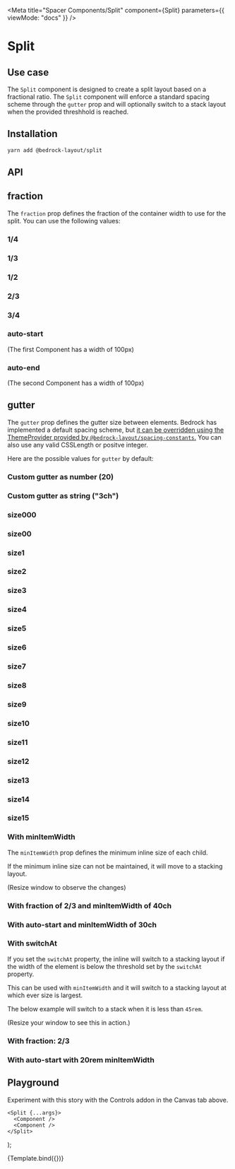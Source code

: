 

<Meta
  title="Spacer Components/Split"
  component={Split}
  parameters={{ viewMode: "docs" }}
/>

# Split

## Use case

The `Split` component is designed to create a split layout based on a fractional ratio. The `Split` component will enforce a standard spacing scheme through the `gutter` prop and will optionally switch to a stack layout when the provided threshhold is reached.

## Installation

```bash
yarn add @bedrock-layout/split
```

## API

<Story name="API" argTypes={argTypes} />

<ArgsTable story="API" />

## fraction

The `fraction` prop defines the fraction of the container width to use for the split. You can use the following values:

<Canvas withSource="open">
  <Story name="fraction">
    <h3>1/4</h3>
    <Split gutter="size3" fraction="1/4">
      <Component />
      <Component />
    </Split>
    <h3>1/3</h3>
    <Split gutter="size3" fraction="1/3">
      <Component />
      <Component />
    </Split>
    <h3>1/2</h3>
    <Split gutter="size3" fraction="1/2">
      <Component />
      <Component />
    </Split>
    <h3>2/3</h3>
    <Split gutter="size3" fraction="2/3">
      <Component />
      <Component />
    </Split>
    <h3>3/4</h3>
    <Split gutter="size3" fraction="3/4">
      <Component />
      <Component />
    </Split>
    <h3>auto-start</h3>
    <p>(The first Component has a width of 100px)</p>
    <Split gutter="size3" fraction="auto-start">
      <Component />
      <Component />
    </Split>
    <h3>auto-end</h3>
    <p>(The second Component has a width of 100px)</p>
    <Split gutter="size3" fraction="auto-end">
      <Component />
      <Component />
    </Split>
  </Story>
</Canvas>

## gutter

The `gutter` prop defines the gutter size between elements. Bedrock has implemented a default spacing scheme, but [it can be overridden using the ThemeProvider provided by `@bedrock-layout/spacing-constants`.](/docs/spacing--page#integrating-with-your-design-system)
You can also use any valid CSSLength or positve integer.

Here are the possible values for `gutter` by default:

<Canvas withSource="open">
  <Story name="gutter">
    <h3>Custom gutter as number (20)</h3>
    <Split gutter={20} fraction="1/2">
      <Component />
      <Component />
    </Split>
    <h3>Custom gutter as string ("3ch")</h3>
    <Split gutter="3ch" fraction="1/2">
      <Component />
      <Component />
    </Split>
    <h3>size000</h3>
    <Split gutter="size000" fraction="1/2">
      <Component />
      <Component />
    </Split>
    <h3>size00</h3>
    <Split gutter="size00" fraction="1/2">
      <Component />
      <Component />
    </Split>
    <h3>size1</h3>
    <Split gutter="size1" fraction="1/2">
      <Component />
      <Component />
    </Split>
    <h3>size2</h3>
    <Split gutter="size2" fraction="1/2">
      <Component />
      <Component />
    </Split>
    <h3>size3</h3>
    <Split gutter="size3" fraction="1/2">
      <Component />
      <Component />
    </Split>
    <h3>size4</h3>
    <Split gutter="size4" fraction="1/2">
      <Component />
      <Component />
    </Split>
    <h3>size5</h3>
    <Split gutter="size5" fraction="1/2">
      <Component />
      <Component />
    </Split>
    <h3>size6</h3>
    <Split gutter="size6" fraction="1/2">
      <Component />
      <Component />
    </Split>
    <h3>size7</h3>
    <Split gutter="size7" fraction="1/2">
      <Component />
      <Component />
    </Split>
    <h3>size8</h3>
    <Split gutter="size8" fraction="1/2">
      <Component />
      <Component />
    </Split>
    <h3>size9</h3>
    <Split gutter="size9" fraction="1/2">
      <Component />
      <Component />
    </Split>
    <h3>size10</h3>
    <Split gutter="size10" fraction="1/2">
      <Component />
      <Component />
    </Split>
    <h3>size11</h3>
    <Split gutter="size11" fraction="1/2">
      <Component />
      <Component />
    </Split>
    <h3>size12</h3>
    <Split gutter="size12" fraction="1/2">
      <Component />
      <Component />
    </Split>
    <h3>size13</h3>
    <Split gutter="size13" fraction="1/2">
      <Component />
      <Component />
    </Split>
    <h3>size14</h3>
    <Split gutter="size14" fraction="1/2">
      <Component />
      <Component />
    </Split>
    <h3>size15</h3>
    <Split gutter="size15" fraction="1/2">
      <Component />
      <Component />
    </Split>
  </Story>
</Canvas>

### With minItemWidth

The `minItemWidth` prop defines the minimum inline size of each child.

If the minimum inline size can not be maintained, it will move to a stacking layout.

(Resize window to observe the changes)

<Canvas withSource="open">
  <Story name="With minItemWidth">
    <h3>With fraction of 2/3 and minItemWidth of 40ch</h3>
    <Split gutter="size3" fraction="2/3" minItemWidth="40ch">
      <Component />
      <Component />
    </Split>
    <h3>With auto-start and minItemWidth of 30ch</h3>
    <Split gutter="size3" fraction="auto-start" minItemWidth="30ch">
      <Component />
      <Component />
    </Split>
  </Story>
</Canvas>

### With switchAt

If you set the `switchAt` property, the inline will switch to a stacking layout if the width of the element is below the threshold set by the `switchAt` property.

This can be used with `minItemWidth` and it will switch to a stacking layout at which ever size is largest.

The below example will switch to a stack when it is less than `45rem`.

(Resize your window to see this in action.)

<Canvas withSource="open">
  <Story name="With switchAt">
    <h3>With fraction: 2/3</h3>
    <Split fraction="2/3" gutter="size2" switchAt="45rem">
      <Component />
      <Component />
    </Split>
    <h3>With auto-start with 20rem minItemWidth</h3>
    <Split
      fraction="auto-start"
      gutter="size2"
      switchAt="45rem"
      minItemWidth="20rem"
    >
      <Component />
      <Component />
    </Split>
  </Story>
</Canvas>

## Playground

Experiment with this story with the Controls addon in the Canvas tab above.

    <Split {...args}>
      <Component />
      <Component />
    </Split>
);

<Canvas>
  <Story
    name="Playground"
    argTypes={argTypes}
    args={{
      fraction: "1/2",
      gutter: "size3",
      switchAt: "30rem",
      minItemWidth: "30ch",
    }}
  >
    {Template.bind({})}
  </Story>
</Canvas>

<ArgsTable story="Playground" />
